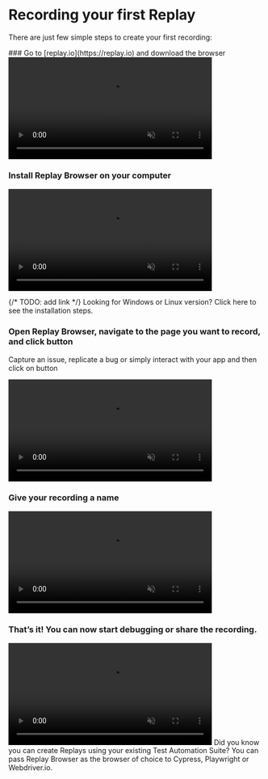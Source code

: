 
# Recording your first Replay

There are just few simple steps to create your first recording:

<Steps>
### Go to [replay.io](https://replay.io) and download the browser

<video autoPlay muted loop width="80%" className="p-4">
  <source src='/media/download-replay.mp4' type="video/mp4" />
</video>

### Install Replay Browser on your computer
<video autoPlay muted loop width="80%" className="p-4">
  <source src='/media/install-replay.mp4' type="video/mp4" />
</video>

{/* TODO: add link */}
<Callout type="info">
Looking for Windows or Linux version? Click here to see the installation steps.
</Callout>

### Open Replay Browser, navigate to the page you want to record, and click <RecButton className="w-12 mb-0.5 mx-0.5 inline-block" /> button 

Capture an issue, replicate a bug or simply interact with your app and then click on <StopButton className="w-14 mb-0.5 mx-0.5 inline-block" /> button

<video autoPlay muted loop width="80%" className="p-4">
  <source src='/media/record-replay.mp4' type="video/mp4" />
</video>

### Give your recording a name
<video autoPlay muted loop width="80%" className="p-4">
  <source src='/media/recording-save.mp4' type="video/mp4" />
</video>

### That’s it! You can now start debugging or share the recording.
<video autoPlay muted loop width="80%" className="p-4">
  <source src='/media/show-recording.mp4' type="video/mp4" />
</video>
</Steps>

<Callout type="info">
Did you know you can create Replays using your existing Test Automation Suite? You can pass Replay Browser as the browser of choice to Cypress, Playwright or Webdriver.io.
</Callout>